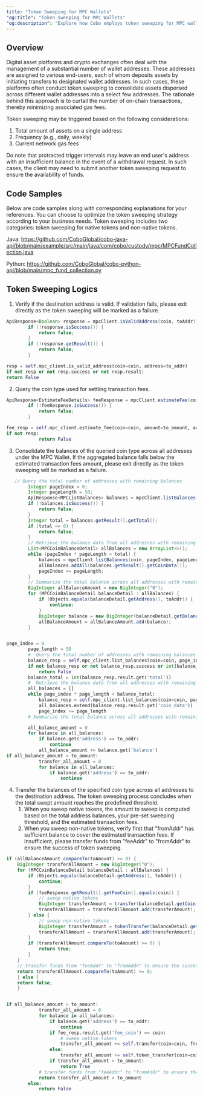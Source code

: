 ```yaml
---
title: "Token Sweeping for MPC Wallets"
"og:title": "Token Sweeping for MPC Wallets"
"og:description": "Explore how Cobo employs token sweeping for MPC wallets, empowering clients to minimize the number of on-chain transactions and lower gas fees."
---
```

## Overview

Digital asset platforms and crypto exchanges often deal with the management of a substantial number of wallet addresses.
These addresses are assigned to various end-users, each of whom deposits assets by initiating transfers to designated wallet addresses.
In such cases, these platforms often conduct token sweeping to consolidate assets dispersed across different wallet addresses into a select few addresses.
The rationale behind this approach is to curtail the number of on-chain transactions, thereby minimizing associated gas fees.

Token sweeping may be triggered based on the following considerations:

1. Total amount of assets on a single address
2. Frequency (e.g., daily, weekly)
3. Current network gas fees

Do note that protracted trigger intervals may leave an end user's address with an insufficient balance in the event of a withdrawal request.
In such cases, the client may need to submit another token sweeping request to ensure the availability of funds.

## Code Samples

Below are code samples along with corresponding explanations for your references.
You can choose to optimize the token sweeping strategy according to your business needs.
Token sweeping includes two categories: token sweeping for native tokens and non-native tokens.


Java: https://github.com/CoboGlobal/cobo-java-api/blob/main/example/src/main/java/com/cobo/custody/mpc/MPCFundCollection.java

Python: https://github.com/CoboGlobal/cobo-python-api/blob/main/mpc_fund_collection.py

## Token Sweeping Logics

1. Verify if the destination address is valid. If validation fails, please exit directly as the token sweeping will be marked as a failure.
```java Java
ApiResponse<Boolean> response = mpcClient.isValidAddress(coin, toAddr);
        if (!response.isSuccess()) {
            return false;
        }
        if (!response.getResult()) {
            return false;
        }
```

```python Python
resp = self.mpc_client.is_valid_address(coin=coin, address=to_addr)
if not resp or not resp.success or not resp.result:
return False
```
2. Query the coin type used for settling transaction fees.
```java Java
ApiResponse<EstimateFeeDetails> feeResponse = mpcClient.estimateFee(coin, toAmount, toAddr, null);
        if (!feeResponse.isSuccess()) {
            return false;
        }
```

```python Python
fee_resp = self.mpc_client.estimate_fee(coin=coin, amount=to_amount, address=to_addr)
if not resp:
       		return False
```
3. Consolidate the balances of the queried coin type across all addresses under the MPC Wallet. If the aggregated balance falls below the estimated transaction fees amount, please exit directly as the token sweeping will be marked as a failure.

```java Java
   // Query the total number of addresses with remaining balances
        Integer pageIndex = 0;
        Integer pageLength = 50;
        ApiResponse<MPCListBalances> balances = mpcClient.listBalances(coin, pageIndex, pageLength);
        if (!balances.isSuccess()) {
            return false;
        }
        Integer total = balances.getResult().getTotal();
        if (total <= 0) {
            return false;
        }
        // Retrieve the balance data from all addresses with remaining balances
        List<MPCCoinBalanceDetail> allBalances = new ArrayList<>();
        while (pageIndex * pageLength < total) {
            balances = mpcClient.listBalances(coin, pageIndex, pageLength);
            allBalances.addAll(balances.getResult().getCoinData());
            pageIndex += pageLength;
        }
        // Summarize the total balance across all addresses with remaining balances; if the address matches the toAddr, the balance will not be swept
        BigInteger allBalanceAmount = new BigInteger("0");
        for (MPCCoinBalanceDetail balanceDetail : allBalances) {
            if (Objects.equals(balanceDetail.getAddress(), toAddr)) {
                continue;
            }
            BigInteger balance = new BigInteger(balanceDetail.getBalance());
            allBalanceAmount = allBalanceAmount.add(balance);
        }
```

```python Python

page_index = 0
        page_length = 50
        #  Query the total number of addresses with remaining balances
        balance_resp = self.mpc_client.list_balances(coin=coin, page_index=page_index, page_length=page_length)
        if not balance_resp or not balance_resp.success or int(balance_resp.result.get('total')) <= 0:
            return False
        balance_total = int(balance_resp.result.get('total'))
        #  Retrieve the balance data from all addresses with remaining balances
        all_balances = []
        while page_index * page_length < balance_total:
            balance_resp = self.mpc_client.list_balances(coin=coin, page_index=page_index, page_length=page_length)
            all_balances.extend(balance_resp.result.get('coin_data'))
            page_index += page_length
        # Summarize the total balance across all addresses with remaining balances; if the address matches the toAddr, the balance will not be swept

        all_balance_amount = 0
        for balance in all_balances:
            if balance.get('address') == to_addr:
                continue
            all_balance_amount += balance.get('balance')
if all_balance_amount > to_amount:
            transfer_all_amount = 0
            for balance in all_balances:
                if balance.get('address') == to_addr:
                    continue
```
4. Transfer the balances of the specified coin type across all addresses to the destination address. The token sweeping process concludes when the total swept amount reaches the predefined threshold.
    1. When you sweep native tokens, the amount to sweep is computed based on the total address balances, your pre-set sweeping threshold, and the estimated transaction fees.
    2. When you sweep non-native tokens, verify first that "fromAddr" has sufficient balance to cover the estimated transaction fees. If insufficient, please transfer funds from "feeAddr" to "fromAddr" to ensure the success of token sweeping.
```java Java
if (allBalanceAmount.compareTo(toAmount) >= 0) {
    BigInteger transferAllAmount = new BigInteger("0");
    for (MPCCoinBalanceDetail balanceDetail : allBalances) {
        if (Objects.equals(balanceDetail.getAddress(), toAddr)) {
            continue;
        }
        if (feeResponse.getResult().getFeeCoin().equals(coin)) {
            // sweep native tokens
            BigInteger transferAmount = transfer(balanceDetail.getCoin(), balanceDetail.getAddress(), toAddr, toAmount.subtract(transferAllAmount));
            transferAllAmount = transferAllAmount.add(transferAmount);
        } else {
            // sweep non-native tokens
            BigInteger transferAmount = tokenTransfer(balanceDetail.getCoin(), balanceDetail.getAddress(), toAddr, feeFromAddress, toAmount.subtract(transferAllAmount));
            transferAllAmount = transferAllAmount.add(transferAmount);
        }
        if (transferAllAmount.compareTo(toAmount) >= 0) {
            return true;
        }
    }
    // transfer funds from "feeAddr" to "fromAddr" to ensure the success of token sweeping
    return transferAllAmount.compareTo(toAmount) >= 0;
    } else {
    return false;
    }
```
```python Python

if all_balance_amount > to_amount:
            transfer_all_amount = 0
            for balance in all_balances:
                if balance.get('address') == to_addr:
                    continue
                if fee_resp.result.get('fee_coin') == coin:
                    # sweep native tokens
                    transfer_all_amount += self.transfer(coin=coin, from_addr=balance.get('address'), to_addr=to_addr, to_amount=to_amount - transfer_all_amount)
                else:
                    transfer_all_amount += self.token_transfer(coin=coin, from_addr=balance.get('address'), to_addr=to_addr, fee_addr=fee_from_addr, to_amount=to_amount - transfer_all_amount)
                if transfer_all_amount > to_amount:
                    return True
            # transfer funds from "feeAddr" to "fromAddr" to ensure the success of token sweeping
            return transfer_all_amount > to_amount
        else:
            return False
```